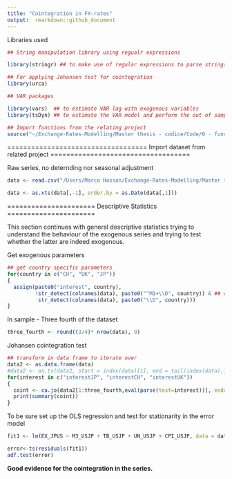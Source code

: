 ```yaml
---
title: "Cointegration in FX-rates"
output:  rmarkdown::github_document
---
```


Libraries used
```r

## String manipulation library using regualr expressions

library(stringr) ## to make use of regular expressions to parse strings

## For applying Johansen test for cointegration
library(urca)

## VAR packages

library(vars)  ## to estimate VAR lag with exogenous variables
library(tsDyn) ## to estimate the VAR model and perform the out of sample fit based on rolling window.

## Import functions from the relating project
source("~/Exchange-Rates-Modelling/Master thesis - codice/Code/0 - functions.R")
```


===================================
Import dataset from related project
===================================

Raw series, no deternding nor seasonal adjustment
```r
data <- read.csv("/Users/Marco Hassan/Exchange-Rates-Modelling/Master thesis - codice/Written\ Data/rawdata.csv")

data <- as.xts(data[,-1], order.by = as.Date(data[,1]))
```


======================
Descriptive Statistics
======================

This section continues with general descriptive statistics trying to understand the behaviour of the exogenous series and trying to test whether the latter are indeed exogenous.

Get exogenous parameters
```r
## get country specific parameters
for(country in c("CH", "UK", "JP"))
{
  assign(paste0("interest", country), 
         !str_detect(colnames(data), paste0("^M1+\\D", country)) & ## with M3
          str_detect(colnames(data), paste0("\\D", country)))
}
```

In sample - Three fourth of the dataset
```r
three_fourth <- round((3/4)* nrow(data), 0)
```


Johansen cointegration test
```r
## transform in data frame to iterate over
data2 <- as.data.frame(data)
#data2 <- as.ts(data2, start = index(data)[1], end = tail(index(data),1), frequency = 12)
for(interest in c("interestJP", "interestCH", "interestUK"))
{
  coint <- ca.jo(data2[1:three_fourth,eval(parse(text=interest))], ecdet = "none", type = "trace")
  print(summary(coint))
}

```


To be sure set up the OLS regression and test for stationarity in the error model
```r
fit1 <- lm(EX_JPUS ~ M3_USJP + TB_USJP + UN_USJP + CPI_USJP, data = data2[1:three_fourth,])

error<-ts(residuals(fit1))
adf.test(error) 
```


**Good evidence for the cointegration in the series.**



